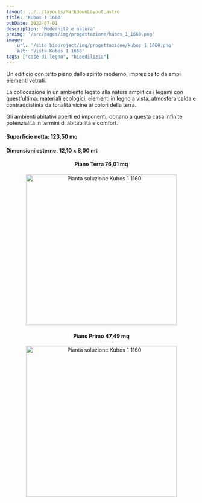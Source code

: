 ```yaml
---
layout: ../../layouts/MarkdownLayout.astro
title: 'Kubos 1 1660'
pubDate: 2022-07-01
description: 'Modernità e natura'
preimg: '/src/pages/img/progettazione/kubos_1_1660.png'
image:
    url: '/sito_bioproject/img/progettazione/kubos_1_1660.png'
    alt: 'Vista Kubos 1 1660'
tags: ["case di legno", "bioedilizia"]
---
```


Un edificio con tetto piano dallo spirito moderno, impreziosito da ampi elementi vetrati.  
  
La collocazione in un ambiente legato alla natura amplifica i legami con quest'ultima: materiali ecologici, elementi in legno a vista, atmosfera calda e contraddistinta da tonalità vicine ai colori della terra.  
  
Gli ambienti abitativi aperti ed imponenti, donano a questa casa infinite potenzialità in termini di abitabilità e comfort.  
  
#### Superficie netta: 123,50 mq
#### Dimensioni esterne: 12,10 x 8,00 mt

<div style="text-align: center;">
<h4>Piano Terra 76,01 mq</h4>
<Image src={imgPiantaTerra} alt="Pianta soluzione Kubos 1 1160" height="400"/>
<h4>Piano Primo 47,49 mq</h4>
<Image src={imgPiantaPrimo} alt="Pianta soluzione Kubos 1 1160" height="400"/>
</div>